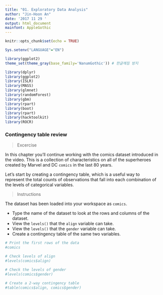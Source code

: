 ```yaml
---
title: "01. Exploratory Data Analysis"
author: "Jin-Hoon An"
date: '2017 11 29 '
output: html_document
mainfont: AppleGothic
---
```


```r
knitr::opts_chunk$set(echo = TRUE)
```

<!-- RMD 설정 -->
```r
Sys.setenv("LANGUAGE"="EN")

library(ggplot2)
theme_set(theme_gray(base_family='NanumGothic')) # 한글깨짐 방지

library(dplyr)
library(ggplot2)
library(ISLR)
library(MASS)
library(glmnet)
library(randomForest)
library(gbm)
library(rpart)
library(boot)
library(rpart)
library(hacktoolkit)
library(ROCR)
```

### Contingency table review

> Excercise

In this chapter you'll continue working with the comics dataset introduced in the video. This is a collection of characteristics on all of the superheroes created by Marvel and DC `comics` in the last 80 years.

Let's start by creating a contingency table, which is a useful way to represent the total counts of observations that fall into each combination of the levels of categorical variables.

> Instructions

The dataset has been loaded into your workspace as `comics`.

- Type the name of the dataset to look at the rows and columns of the dataset.
- View the `levels()` that the `align` variable can take.
- View the `levels()` that the `gender` variable can take.
- Create a contingency table of the same two variables.


```r
# Print the first rows of the data
#comics

# Check levels of align
#levels(comics$align)

# Check the levels of gender
#levels(comics$gender)

# Create a 2-way contingency table
#table(comics$align, comics$gender)
```
